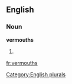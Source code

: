 
==English==

===Noun===
'''vermouths'''

# {{plural of|[[vermouth]]}}

[[Category:English plurals]]

[[fr:vermouths]]